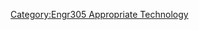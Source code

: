 {{Gallery
|width=180
|height=135
|lines=6
|File:Community_first_layer.jpg|<big><center>'''[[HBCSL cobb oven]]'''</center></big> <br> A cobb oven for the Humboldt Bay Center for Sustainable Living

|File:Solarfinal-2.jpg|<big><center>'''[[HBCSL solar shower]]'''</center></big> <br> A solar shower for the Humboldt Bay Center for Sustainable Living

|File:Lid attached.JPG|<big><center>'''[[Jefferson Community Center compost]]'''</center></big> <br> A large composting system for Jefferson School

|File:Devin teaching.jpg|<big><center>'''[[Jefferson Community Center E305 teach-in]]'''</center></big> <br> A vermicomposting workshop

|File:Kivagreenhouse1 (45).jpg|<big><center>'''[[Kiva's straw bale greenhouse]]'''</center></big> <br> A straw-bale greenhouse

|File:DUHC Raincatchment System night.jpg|<big><center>'''[[M Street Eureka rainwater catchment]]'''</center></big> <br> A rainwater catchment system for residential property

|File:Project Site2.jpg|<big><center>'''[[Mattole Community Center rainwater catchment]]'''</center></big> <br> A rainwater catchment from the roof of the Mattole Valley Community Center in Petrolia

|File:E millcreekgreywater plant.JPG|<big><center>'''[[Millcreek greywater]]'''</center></big> <br> A residential greywater processor

|File:Oldgrowthbarrels.JPG|<big><center>'''[[Old Growth Cellar rainwater catchment]]'''</center></big> <br> A rainwater catchment system for Old Growth Cellars
}}<noinclude>


[[Category:Engr305 Appropriate Technology]]
</noinclude>